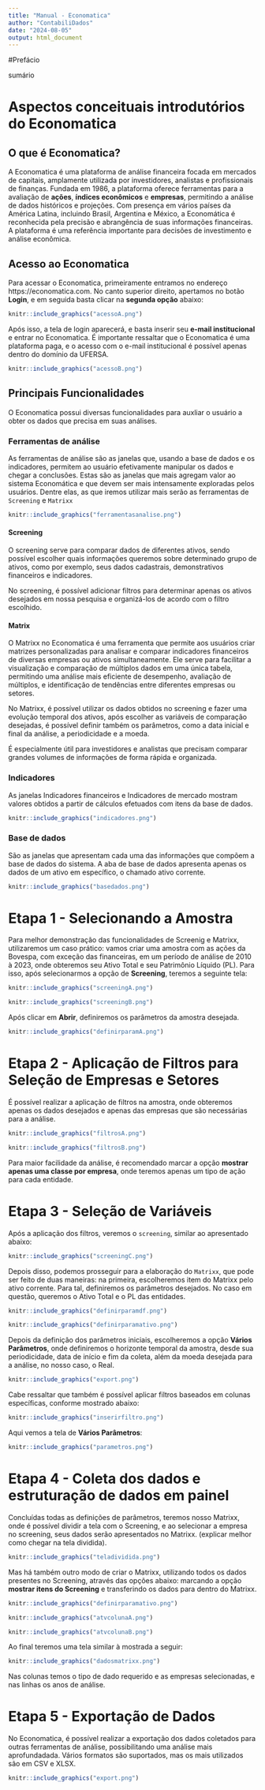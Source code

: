 ```yaml
---
title: "Manual - Economatica"
author: "ContabiliDados"
date: "2024-08-05"
output: html_document
---
```


#Prefácio

sumário


# Aspectos conceituais introdutórios do Economatica

## O que é Economatica?

A Economatica é uma plataforma de análise financeira focada em mercados de capitais, amplamente utilizada por investidores, analistas e profissionais de finanças. Fundada em 1986, a plataforma oferece ferramentas para a avaliação de **ações**, **índices econômicos** e **empresas**, permitindo a análise de dados históricos e projeções. 
Com presença em vários países da América Latina, incluindo Brasil, Argentina e México, a Economática é reconhecida pela precisão e abrangência de suas informações financeiras. A plataforma é uma referência importante para decisões de investimento e análise econômica.

## Acesso ao Economatica

Para acessar o Economatica, primeiramente entramos no endereço https://economatica.com. No canto superior direito, apertamos no botão **Login**, e em seguida basta clicar na **segunda opção** abaixo:	

```r
knitr::include_graphics("acessoA.png")
```

Após isso, a tela de login aparecerá, e basta inserir seu **e-mail institucional** e entrar no Economatica. É importante ressaltar que o Economatica é uma plataforma paga, e o acesso com o e-mail institucional é possível apenas dentro do domínio da UFERSA.

```r
knitr::include_graphics("acessoB.png")
```

## Principais Funcionalidades

O Economatica possui diversas funcionalidades para auxliar o usuário a obter os dados que precisa em suas análises. 

### Ferramentas de análise

As ferramentas de análise são as janelas que, usando a base de dados e os indicadores, permitem ao usuário efetivamente manipular os dados e chegar a conclusões. Estas são as janelas que mais agregam valor ao sistema Economática e que devem ser mais intensamente exploradas pelos usuários.
Dentre elas, as que iremos utilizar mais serão as ferramentas de `Screening` e `Matrixx`

```r
knitr::include_graphics("ferramentasanalise.png")
```

#### Screening

O screening serve para comparar dados de diferentes ativos, sendo possível escolher quais informações queremos sobre determinado grupo de ativos, como por exemplo, seus dados cadastrais, demonstrativos financeiros e indicadores.

No screening, é possível adicionar filtros para determinar apenas os ativos desejados em nossa pesquisa e organizá-los de acordo com o filtro escolhido.

#### Matrix

O Matrixx no Economatica é uma ferramenta que permite aos usuários criar matrizes personalizadas para analisar e comparar indicadores financeiros de diversas empresas ou ativos simultaneamente. Ele serve para facilitar a visualização e comparação de múltiplos dados em uma única tabela, permitindo uma análise mais eficiente de desempenho, avaliação de múltiplos, e identificação de tendências entre diferentes empresas ou setores. 

No Matrixx, é possível utilizar os dados obtidos no screening e fazer uma evolução temporal dos ativos, após escolher as variáveis de comparação desejadas, é possível definir também os parâmetros, como a data inicial e final da análise, a periodicidade e a moeda.

É especialmente útil para investidores e analistas que precisam comparar grandes volumes de informações de forma rápida e organizada.

### Indicadores

As janelas Indicadores financeiros e Indicadores de mercado mostram valores obtidos a partir de cálculos efetuados com itens da base de dados.

```r
knitr::include_graphics("indicadores.png")
```

### Base de dados

São as janelas que apresentam cada uma das informações que compõem a base de dados do sistema. A aba de base de dados apresenta apenas os dados de um ativo em específico, o chamado ativo corrente.

```r
knitr::include_graphics("basedados.png")
```

# Etapa 1 - Selecionando a Amostra

Para melhor demonstração das funcionalidades de Screenig e Matrixx, utilizaremos um caso prático: vamos criar uma amostra com as ações da Bovespa, com exceção das financeiras, em um período de análise de 2010 à 2023, onde obteremos seu Ativo Total e seu Patrimônio Líquido (PL). 
Para isso, após selecionarmos a opção de **Screening**, teremos a seguinte tela:

```r
knitr::include_graphics("screeningA.png")
```

```r
knitr::include_graphics("screeningB.png")
```

Após clicar em **Abrir**, definiremos os parâmetros da amostra desejada.

```r
knitr::include_graphics("definirparamA.png")
```

# Etapa 2 - Aplicação de Filtros para Seleção de Empresas e Setores

É possível realizar a aplicação de filtros na amostra, onde obteremos apenas os dados desejados e apenas das empresas que são necessárias para a análise.

```r
knitr::include_graphics("filtrosA.png")
```

```r
knitr::include_graphics("filtrosB.png")
```

Para maior facilidade da análise, é recomendado marcar a opção **mostrar apenas uma classe por empresa**, onde teremos apenas um tipo de ação para cada entidade.

# Etapa 3 - Seleção de Variáveis

Após a aplicação dos filtros, veremos o `screening`, similar ao apresentado abaixo:

```r
knitr::include_graphics("screeningC.png")
```

Depois disso, podemos prosseguir para a elaboração do `Matrixx`, que pode ser feito de duas maneiras: na primeira, escolheremos item do Matrixx pelo ativo corrente. Para tal, definiremos os parâmetros desejados. No caso em questão, queremos o Ativo Total e o PL das entidades.

```r
knitr::include_graphics("definirparamdf.png")
```

```r
knitr::include_graphics("definirparamativo.png")
```

Depois da definição dos parâmetros iniciais, escolheremos a opção **Vários Parâmetros**, onde definiremos o horizonte temporal da amostra, desde sua periodicidade, data de início e fim da coleta, além da moeda desejada para a análise, no nosso caso, o Real.

```r
knitr::include_graphics("export.png")
```

Cabe ressaltar que também é possível aplicar filtros baseados em colunas específicas, conforme mostrado abaixo:

```r
knitr::include_graphics("inserirfiltro.png")
```

Aqui vemos a tela de **Vários Parâmetros**:

```r
knitr::include_graphics("parametros.png")
```

# Etapa 4 - Coleta dos dados e estruturação de dados em painel

Concluídas todas as definições de parâmetros, teremos nosso Matrixx, onde é possível dividir a tela com o Screening, e ao selecionar a empresa no screening, seus dados serão apresentados no Matrixx.
(explicar melhor como chegar na tela dividida).

```r
knitr::include_graphics("teladividida.png")
```

Mas há também outro modo de criar o Matrixx, utilizando todos os dados presentes no Screening, através das opções abaixo: marcando a opção **mostrar itens do Screening** e transferindo os dados para dentro do Matrixx.

```r
knitr::include_graphics("definirparamativo.png")
```

```r
knitr::include_graphics("atvcolunaA.png")
```

```r
knitr::include_graphics("atvcolunaB.png")
```

Ao final teremos uma tela similar à mostrada a seguir:

```r
knitr::include_graphics("dadosmatrixx.png")
```

Nas colunas temos o tipo de dado requerido e as empresas selecionadas, e nas linhas os anos de análise.

# Etapa 5 - Exportação de Dados

No Economatica, é possível realizar a exportação dos dados coletados para outras ferramentas de análise, possibilitando uma análise mais aprofundadada. Vários formatos são suportados, mas os mais utilizados são em CSV e XLSX.

```r
knitr::include_graphics("export.png")
```



